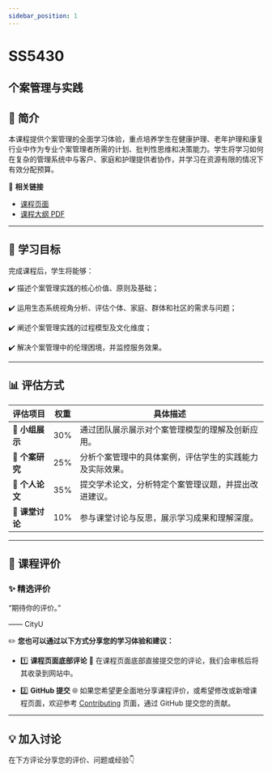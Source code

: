 ```yaml
---
sidebar_position: 1
---
```


# SS5430
## 个案管理与实践

## **📘 简介**
本课程提供个案管理的全面学习体验，重点培养学生在健康护理、老年护理和康复行业中作为专业个案管理者所需的计划、批判性思维和决策能力。学生将学习如何在复杂的管理系统中与客户、家庭和护理提供者协作，并学习在资源有限的情况下有效分配预算。

🔗 **相关链接**
- [课程页面](https://www.cityu.edu.hk/catalogue/pg/202425/course/SS5430.htm)
- [课程大纲 PDF](https://www.cityu.edu.hk/catalogue/pg/202425/course/SS5430.pdf)

---

## **🎯 学习目标**

完成课程后，学生将能够：

✔️ 描述个案管理实践的核心价值、原则及基础；

✔️ 运用生态系统视角分析、评估个体、家庭、群体和社区的需求与问题；

✔️ 阐述个案管理实践的过程模型及文化维度；

✔️ 解决个案管理中的伦理困境，并监控服务效果。

---

## **📊 评估方式**

| **评估项目**             | **权重** | **具体描述**                                                                                       |
|------------------------|---------|---------------------------------------------------------------------------------------------------|
| **🎤 小组展示**          | 30%     | 通过团队展示展示对个案管理模型的理解及创新应用。                                                      |
| **📄 个案研究**          | 25%     | 分析个案管理中的具体案例，评估学生的实践能力及实际效果。                                                 |
| **📄 个人论文**          | 35%     | 提交学术论文，分析特定个案管理议题，并提出改进建议。                                                   |
| **💬 课堂讨论**          | 10%     | 参与课堂讨论与反思，展示学习成果和理解深度。                                                           |

---

## **💬 课程评价**

### ✨ **精选评价**
<div className={commentStyles.commentBox}>
    <p className={commentStyles.commentText}>
        “期待你的评价。”
    </p>
    <p className={commentStyles.commentAuthor}>—— CityU</p>
</div>

✏️ **您也可以通过以下方式分享您的学习体验和建议：**

- 1️⃣ **课程页面底部评论**
💬 在课程页面底部直接提交您的评论，我们会审核后将其收录到网站中。

- 2️⃣ **GitHub 提交**
🌐 如果您希望更全面地分享课程评价，或希望修改或新增课程页面，欢迎参考 [Contributing](https://penjc.github.io/cityU-navigator/contributing) 页面，通过 GitHub 提交您的贡献。

---

## **💡 加入讨论**

在下方评论分享您的评价、问题或经验👇
<Utterances />
